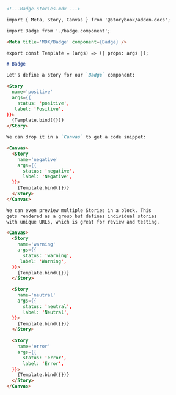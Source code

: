```md
<!---Badge.stories.mdx --->

import { Meta, Story, Canvas } from '@storybook/addon-docs';

import Badge from './badge.component';

<Meta title='MDX/Badge' component={Badge} />

export const Template = (args) => ({ props: args });

# Badge

Let's define a story for our `Badge` component:

<Story
  name='positive' 
  args={{
    status: 'positive',
   label: 'Positive',
}}>
  {Template.bind({})}
</Story>

We can drop it in a `Canvas` to get a code snippet:

<Canvas>
  <Story 
    name='negative' 
    args={{
      status: 'negative',
      label: 'Negative',
  }}>
    {Template.bind({})}
  </Story>
</Canvas>

We can even preview multiple Stories in a block. This
gets rendered as a group but defines individual stories
with unique URLs, which is great for review and testing.

<Canvas>
  <Story 
    name='warning' 
    args={{
      status: 'warning',
     label: 'Warning',
  }}>
    {Template.bind({})}
  </Story>

  <Story 
    name='neutral' 
    args={{
      status: 'neutral', 
      label: 'Neutral', 
  }}>
    {Template.bind({})}
  </Story>
  
  <Story 
    name='error' 
    args={{
      status: 'error', 
      label: 'Error', 
  }}>
    {Template.bind({})}
  </Story>
</Canvas>
```